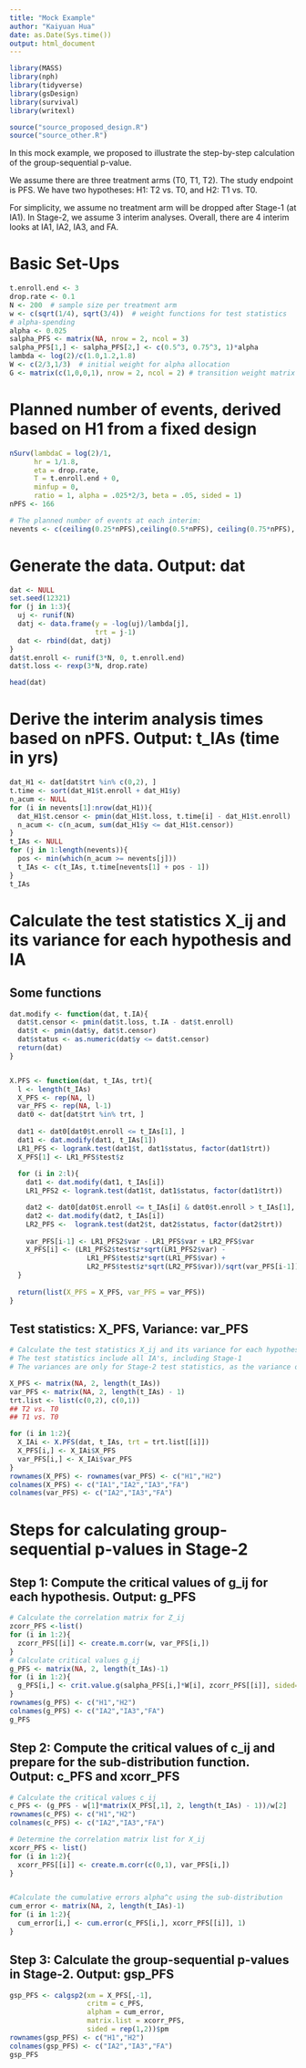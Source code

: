 ```yaml
---
title: "Mock Example"
author: "Kaiyuan Hua"
date: as.Date(Sys.time())
output: html_document
---
```


```r
library(MASS)
library(nph)
library(tidyverse)
library(gsDesign)
library(survival)
library(writexl)

source("source_proposed_design.R")
source("source_other.R")
```

In this mock example, we proposed to illustrate the step-by-step calculation of the group-sequential p-value.

We assume there are three treatment arms (T0, T1, T2). The study endpoint is PFS. We have two hypotheses: H1: T2 vs. T0, and H2: T1 vs. T0.

For simplicity, we assume no treatment arm will be dropped after Stage-1 (at IA1). In Stage-2, we assume 3 interim analyses. Overall, there are 4 interim looks at IA1, IA2, IA3, and FA.

# Basic Set-Ups
```r
t.enroll.end <- 3
drop.rate <- 0.1
N <- 200  # sample size per treatment arm
w <- c(sqrt(1/4), sqrt(3/4))  # weight functions for test statistics
# alpha-spending
alpha <- 0.025
salpha_PFS <- matrix(NA, nrow = 2, ncol = 3)
salpha_PFS[1,] <- salpha_PFS[2,] <- c(0.5^3, 0.75^3, 1)*alpha
lambda <- log(2)/c(1.0,1.2,1.8)
W <- c(2/3,1/3)  # initial weight for alpha allocation
G <- matrix(c(1,0,0,1), nrow = 2, ncol = 2) # transition weight matrix
```



# Planned number of events, derived based on H1 from a fixed design
```r
nSurv(lambdaC = log(2)/1,
      hr = 1/1.8,
      eta = drop.rate,
      T = t.enroll.end + 0,
      minfup = 0,
      ratio = 1, alpha = .025*2/3, beta = .05, sided = 1)
nPFS <- 166

# The planned number of events at each interim:
nevents <- c(ceiling(0.25*nPFS),ceiling(0.5*nPFS), ceiling(0.75*nPFS), nPFS) 
```


# Generate the data. Output: dat
```r
dat <- NULL
set.seed(12321)
for (j in 1:3){
  uj <- runif(N)
  datj <- data.frame(y = -log(uj)/lambda[j],
                     trt = j-1)
  dat <- rbind(dat, datj)
}
dat$t.enroll <- runif(3*N, 0, t.enroll.end)
dat$t.loss <- rexp(3*N, drop.rate)

head(dat)
```



# Derive the interim analysis times based on nPFS. Output: t_IAs (time in yrs)
```r
dat_H1 <- dat[dat$trt %in% c(0,2), ]
t.time <- sort(dat_H1$t.enroll + dat_H1$y)
n_acum <- NULL
for (i in nevents[1]:nrow(dat_H1)){
  dat_H1$t.censor <- pmin(dat_H1$t.loss, t.time[i] - dat_H1$t.enroll)
  n_acum <- c(n_acum, sum(dat_H1$y <= dat_H1$t.censor))
}
t_IAs <- NULL
for (j in 1:length(nevents)){
  pos <- min(which(n_acum >= nevents[j]))
  t_IAs <- c(t_IAs, t.time[nevents[1] + pos - 1])
}
t_IAs
```


# Calculate the test statistics X_ij and its variance for each hypothesis and IA
## Some functions
```r
dat.modify <- function(dat, t.IA){
  dat$t.censor <- pmin(dat$t.loss, t.IA - dat$t.enroll)
  dat$t <- pmin(dat$y, dat$t.censor)
  dat$status <- as.numeric(dat$y <= dat$t.censor)
  return(dat)
}


X.PFS <- function(dat, t_IAs, trt){
  l <- length(t_IAs)
  X_PFS <- rep(NA, l)
  var_PFS <- rep(NA, l-1)
  dat0 <- dat[dat$trt %in% trt, ]
  
  dat1 <- dat0[dat0$t.enroll <= t_IAs[1], ]
  dat1 <- dat.modify(dat1, t_IAs[1])
  LR1_PFS <- logrank.test(dat1$t, dat1$status, factor(dat1$trt))
  X_PFS[1] <- LR1_PFS$test$z
  
  for (i in 2:l){
    dat1 <- dat.modify(dat1, t_IAs[i])
    LR1_PFS2 <- logrank.test(dat1$t, dat1$status, factor(dat1$trt))

    dat2 <- dat0[dat0$t.enroll <= t_IAs[i] & dat0$t.enroll > t_IAs[1], ]
    dat2 <- dat.modify(dat2, t_IAs[i])
    LR2_PFS <-  logrank.test(dat2$t, dat2$status, factor(dat2$trt))
    
    var_PFS[i-1] <- LR1_PFS2$var - LR1_PFS$var + LR2_PFS$var
    X_PFS[i] <- (LR1_PFS2$test$z*sqrt(LR1_PFS2$var) - 
                   LR1_PFS$test$z*sqrt(LR1_PFS$var) +
                   LR2_PFS$test$z*sqrt(LR2_PFS$var))/sqrt(var_PFS[i-1])
  }
  
  return(list(X_PFS = X_PFS, var_PFS = var_PFS))
}

```


## Test statistics: X_PFS, Variance: var_PFS
```r
# Calculate the test statistics X_ij and its variance for each hypothesis and IA:
# The test statistics include all IA's, including Stage-1
# The variances are only for Stage-2 test statistics, as the variance of test statistics in Stage-1 is 1.

X_PFS <- matrix(NA, 2, length(t_IAs))
var_PFS <- matrix(NA, 2, length(t_IAs) - 1)
trt.list <- list(c(0,2), c(0,1))
## T2 vs. T0
## T1 vs. T0

for (i in 1:2){
  X_IAi <- X.PFS(dat, t_IAs, trt = trt.list[[i]])
  X_PFS[i,] <- X_IAi$X_PFS
  var_PFS[i,] <- X_IAi$var_PFS
}
rownames(X_PFS) <- rownames(var_PFS) <- c("H1","H2")
colnames(X_PFS) <- c("IA1","IA2","IA3","FA")
colnames(var_PFS) <- c("IA2","IA3","FA")
```



# Steps for calculating group-sequential p-values in Stage-2
## Step 1: Compute the critical values of g_ij for each hypothesis. Output: g_PFS
```r
# Calculate the correlation matrix for Z_ij
zcorr_PFS <-list()
for (i in 1:2){
  zcorr_PFS[[i]] <- create.m.corr(w, var_PFS[i,])
}
# Calculate critical values g_ij
g_PFS <- matrix(NA, 2, length(t_IAs)-1)
for (i in 1:2){
  g_PFS[i,] <- crit.value.g(salpha_PFS[i,]*W[i], zcorr_PFS[[i]], sided=1)
}
rownames(g_PFS) <- c("H1","H2")
colnames(g_PFS) <- c("IA2","IA3","FA")
g_PFS
```



## Step 2: Compute the critical values of c_ij and prepare for the sub-distribution function. Output: c_PFS and xcorr_PFS
```r
# Calculate the critical values c_ij
c_PFS <- (g_PFS - w[1]*matrix(X_PFS[,1], 2, length(t_IAs) - 1))/w[2]
rownames(c_PFS) <- c("H1","H2")
colnames(c_PFS) <- c("IA2","IA3","FA")

# Determine the correlation matrix list for X_ij
xcorr_PFS <- list()
for (i in 1:2){
  xcorr_PFS[[i]] <- create.m.corr(c(0,1), var_PFS[i,])
}


#Calculate the cumulative errors alpha^c using the sub-distribution
cum_error <- matrix(NA, 2, length(t_IAs)-1)
for (i in 1:2){
  cum_error[i,] <- cum.error(c_PFS[i,], xcorr_PFS[[i]], 1)
}
```



## Step 3: Calculate the group-sequential p-values in Stage-2. Output: gsp_PFS
```r
gsp_PFS <- calgsp2(xm = X_PFS[,-1],
                   critm = c_PFS,
                   alpham = cum_error,
                   matrix.list = xcorr_PFS,
                   sided = rep(1,2))$pm
rownames(gsp_PFS) <- c("H1","H2")
colnames(gsp_PFS) <- c("IA2","IA3","FA")
gsp_PFS
```









